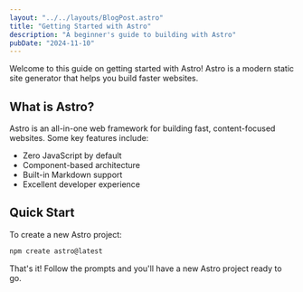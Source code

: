 ```yaml
---
layout: "../../layouts/BlogPost.astro"
title: "Getting Started with Astro"
description: "A beginner's guide to building with Astro"
pubDate: "2024-11-10"
---
```


Welcome to this guide on getting started with Astro! Astro is a modern static site generator that helps you build faster websites.

## What is Astro?

Astro is an all-in-one web framework for building fast, content-focused websites. Some key features include:

- Zero JavaScript by default
- Component-based architecture
- Built-in Markdown support
- Excellent developer experience

## Quick Start

To create a new Astro project:

```bash
npm create astro@latest
```

That's it! Follow the prompts and you'll have a new Astro project ready to go.
